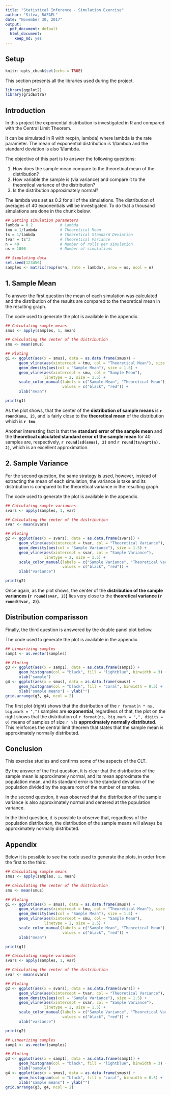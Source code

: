 ```yaml
---
title: "Statistical Inference - Simulation Exercise"
author: "Silva, RAFAEL"
date: "November 30, 2017"
output:
  pdf_document: default
  html_document:
    keep_md: yes
---
```


## Setup

```r
knitr::opts_chunk$set(echo = TRUE)
```

This section presents all the libraries used during the project.

```r
library(ggplot2)
library(gridExtra)
```


## Introduction

In this project the exponential distribution is investigated in R and compared with the Central Limit Theorem.

It can be simulated in R with rexp(n, lambda) where lambda is the rate parameter. The mean of exponential distribution is 1/lambda and the standard deviation is also 1/lambda.

The objective of this part is to answer the following questions:

1. How does the sample mean compare to the theoretical mean of the distribution?
1. How variable the sample is (via variance) and compare it to the theoretical variance of the distribution?
1. Is the distribution approximately normal?

The lambda was set as 0.2 for all of the simulations. The distribution of averages of 40 exponentials will be investigated. To do that a thousand simulations are done in the chunk below.

```r
## Setting simulation parameters
lambda = 0.2            # Lambda
tmu = 1/lambda          # Theoretical Mean
ts = 1/lambda           # Theoretical Standard Deviation
tvar = ts^2             # Theoretical Variance
n = 40                  # Number of rolls per simulation
ns = 1000               # Number of simulations

## Simulating data
set.seed(123456)
samples <- matrix(rexp(ns*n, rate = lambda), nrow = ns, ncol = n)
```

## 1. Sample Mean

To answer the first question the mean of each simulation was calculated and the distribution of the results are compared to the theoretical mean in the resulting graph.

The code used to generate the plot is available in the appendix.

```r
## Calculating sample means
smus <- apply(samples, 1, mean)

## Calculating the center of the distribution
smu <- mean(smus)

## Ploting
g1 <- ggplot(aes(x = smus), data = as.data.frame(smus)) +
      geom_vline(aes(xintercept = tmu, col = "Theoretical Mean"), size = 1.5) + 
      geom_density(aes(col = "Sample Mean"), size = 1.5) + 
      geom_vline(aes(xintercept = smu, col = "Sample Mean"), 
                 linetype = 2, size = 1.5) +
      scale_color_manual(labels = c("Sample Mean", "Theoretical Mean"), 
                         values = c("black", "red")) + 
      xlab("mean")

print(g1)
```

As the plot shows, that the center of the **distribution of sample means** is **```r round(smu, 2)```**, and is fairly close to the **theoretical mean** of the distribution which is **```r tmu```**.

Another interesting fact is that the **standard error of the sample mean** and the **theoretical calculated standard error of the sample mean** for 40 samples are, respectively, **```r round(sd(smus), 2)```** and **```r round(ts/sqrt(n), 2)```**, which is an excellent approximation.

## 2. Sample Variance

For the second question, the same strategy is used, however, instead of extracting the mean of each simulation, the variance is take and its distribution is compared to the theoretical variance in the resulting graph.

The code used to generate the plot is available in the appendix.

```r
## Calculating sample variances
svars <- apply(samples, 1, var)

## Calculating the center of the distribution
svar <- mean(svars)

## Ploting
g2 <- ggplot(aes(x = svars), data = as.data.frame(svars)) +
      geom_vline(aes(xintercept = tvar, col = "Theoretical Variance"), size = 1.5) + 
      geom_density(aes(col = "Sample Variance"), size = 1.5) + 
      geom_vline(aes(xintercept = svar, col = "Sample Variance"), 
                 linetype = 2, size = 1.5) +
      scale_color_manual(labels = c("Sample Variance", "Theoretical Variance"), 
                         values = c("black", "red")) + 
      xlab("variance")

print(g2)
```

Once again, as the plot shows, the center of the **distribution of the sample variances (```r round(svar, 2)```)** lies very close to the **theoretical variance (```r round(tvar, 2)```)**.

## Distribution comparisson

Finally, the third question is answered by the double panel plot bellow.

The code used to generate the plot is available in the appendix.

```r
## Linearizing samples
samp1 <- as.vector(samples)

## Ploting
g3 <- ggplot(aes(x = samp1), data = as.data.frame(samp1)) + 
      geom_histogram(col = "black", fill = "lightblue", binwidth = 3) +
      xlab("sample")
g4 <- ggplot(aes(x = smus), data = as.data.frame(smus)) +
      geom_histogram(col = "black", fill = "coral", binwidth = 0.5) +
      xlab("sample means") + ylab("")
grid.arrange(g3, g4, ncol = 2)
```

The first plot (right) shows that the distribution of the ```r format(n * ns, big.mark = ",")``` samples are **exponential**, regardless of that, the plot on the right shows that the distribution of ```r format(ns, big.mark = ",", digits = 0)``` means of samples of size ```r n``` is **approximately normally distributed**. This reinforces the central limit theorem that states that the sample mean is approximately normally distributed.

## Conclusion

This exercise studies and confirms some of the aspects of the CLT.

By the answer of the first question, it is clear that the distribution of the sample mean is approximately normal, and its mean approximate the population mean, and its standard error is the standard deviation of the population divided by the square root of the number of samples.

In the second question, it was observed that the distribution of the sample variance is also approximately normal and centered at the population variance.

In the third question, it is possible to observe that, regardless of the population distribution, the distribution of the sample means will always be approximately normally distributed.

\pagebreak

## Appendix

Below it is possible to see the code used to generate the plots, in order from the first to the third.

```r
## Calculating sample means
smus <- apply(samples, 1, mean)

## Calculating the center of the distribution
smu <- mean(smus)

## Ploting
g1 <- ggplot(aes(x = smus), data = as.data.frame(smus)) +
      geom_vline(aes(xintercept = tmu, col = "Theoretical Mean"), size = 1.5) + 
      geom_density(aes(col = "Sample Mean"), size = 1.5) + 
      geom_vline(aes(xintercept = smu, col = "Sample Mean"), 
                 linetype = 2, size = 1.5) +
      scale_color_manual(labels = c("Sample Mean", "Theoretical Mean"), 
                         values = c("black", "red")) + 
      xlab("mean")

print(g1)
```

```r
## Calculating sample variances
svars <- apply(samples, 1, var)

## Calculating the center of the distribution
svar <- mean(svars)

## Ploting
g2 <- ggplot(aes(x = svars), data = as.data.frame(svars)) +
      geom_vline(aes(xintercept = tvar, col = "Theoretical Variance"), size = 1.5) + 
      geom_density(aes(col = "Sample Variance"), size = 1.5) + 
      geom_vline(aes(xintercept = svar, col = "Sample Variance"), 
                 linetype = 2, size = 1.5) +
      scale_color_manual(labels = c("Sample Variance", "Theoretical Variance"), 
                         values = c("black", "red")) + 
      xlab("variance")

print(g2)
```

```r
## Linearizing samples
samp1 <- as.vector(samples)

## Ploting
g3 <- ggplot(aes(x = samp1), data = as.data.frame(samp1)) + 
      geom_histogram(col = "black", fill = "lightblue", binwidth = 3) +
      xlab("sample")
g4 <- ggplot(aes(x = smus), data = as.data.frame(smus)) +
      geom_histogram(col = "black", fill = "coral", binwidth = 0.5) +
      xlab("sample means") + ylab("")
grid.arrange(g3, g4, ncol = 2)
```